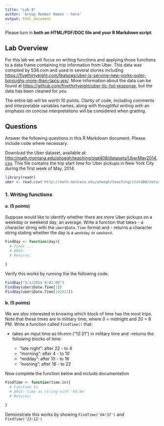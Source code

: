 ```yaml
---
title: "Lab 8"
author: 'Group Member Names - here'
output: html_document
---
```

Please turn in **both an HTML/PDF/DOC file and your R Markdown script**. 

## Lab Overview

For this lab we will focus on writing functions and applying those functions to a data frame containing trip information from Uber. This data was compiled by 538.com and used in several stories including [https://fivethirtyeight.com/features/uber-is-serving-new-yorks-outer-boroughs-more-than-taxis-are/](https://fivethirtyeight.com/features/uber-is-serving-new-yorks-outer-boroughs-more-than-taxis-are/). More information about the data can be found at [https://github.com/fivethirtyeight/uber-tlc-foil-response](https://github.com/fivethirtyeight/uber-tlc-foil-response), but the data has been cleaned for you.

The entire lab will be worth 10 points. Clarity of code, including comments and interpretable variables names, along with thoughtful writing with an emphasis on concise interpretations will be considered when grading. 

## Questions
Answer the following questions in this R Markdown document. Please include code where necessary.


Download the Uber dataset, available at: [http://math.montana.edu/ahoegh/teaching/stat408/datasets/UberMay2014.csv](http://math.montana.edu/ahoegh/teaching/stat408/datasets/UberMay2014.csv). This file contains the trip start time for Uber pickups in New York City during the first week of May, 2014. 

```r
library(readr)
uber <- read.csv('http://math.montana.edu/ahoegh/teaching/stat408/datasets/UberMay2014.csv', stringsAsFactors = F)
```

### 1. Writing functions
#### a. (5 points)
Suppose would like to identify whether there are more Uber pickups on a weekday or weekend day, an average. Write a function that takes 
- a character string with the `uber$Date.Time` format and 
- returns a character string stating whether the day is a `weekday` or `weekend`.

```r
FindDay <- function(day){
  # finds ... 
  # ARGS:
  # Returns:
 
}
```


Verify this works by running the the following code.

```r
FindDay("5/1/2014 0:02:00")
FindDay(uber$Date.Time[1])
FindDay(uber$Date.Time[142812])
```

#### b. (5 points)
We are also interested in knowing which block of time has the most trips. Note that these times are in military time, where 0 = midnight and 20 = 8 PM. Write a function called `FindTime()` that:

- takes an input time as hh:mm ("12:21") in military time and 
-returns the following blocks of time:

    - "late night": after 22 - to 4
    - "morning": after 4 - to 10
    - "midday": after 10 - to 16
    - "evening": after 16 -  to 22

Now complete the function below and include documentation

```r
FindTime <- function(time.in){
  # Function to 
  # ARGS: time as string with 'hh:mm'
  # Returns: 
  
}
```
Demonstrate this works by showing `FindTime('04:37')` and `FindTime('23:12')`

